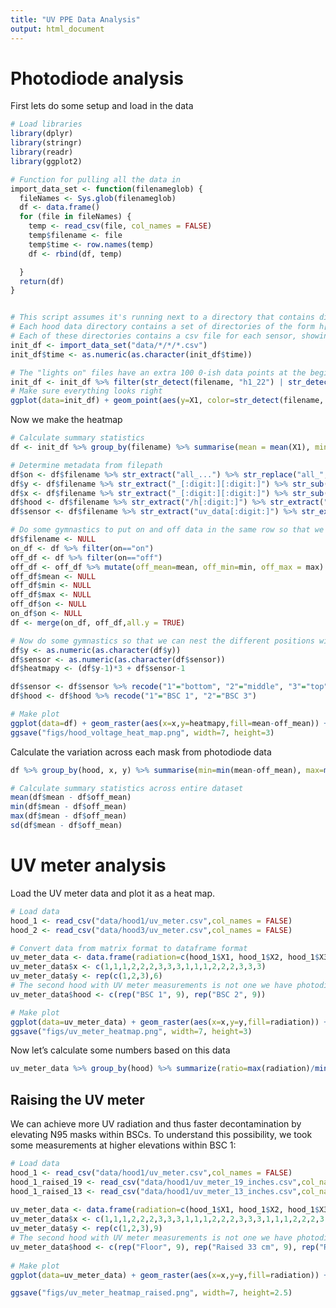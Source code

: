 ```yaml
---
title: "UV PPE Data Analysis"
output: html_document
---
```


# Photodiode analysis

First lets do some setup and load in the data

```r
# Load libraries
library(dplyr)
library(stringr)
library(readr)
library(ggplot2)

# Function for pulling all the data in
import_data_set <- function(filenameglob) {
  fileNames <- Sys.glob(filenameglob)
  df <- data.frame()
  for (file in fileNames) {
    temp <- read_csv(file, col_names = FALSE)
    temp$filename <- file
    temp$time <- row.names(temp)
    df <- rbind(df, temp)  

  }
  return(df)
}


# This script assumes it's running next to a directory that contains directories containing data for each hood
# Each hood data directory contains a set of directories of the form h[hood number]_[x_coordinate][y_coordinate]_all_[on/off, indicating whether UV lights were on or off]
# Each of these directories contains a csv file for each sensor, showing its voltage over a series of time points
init_df <- import_data_set("data/*/*/*.csv") 
init_df$time <- as.numeric(as.character(init_df$time))

# The "lights on" files have an extra 100 0-ish data points at the beginning, except the center position in hood 1
init_df <- init_df %>% filter(str_detect(filename, "h1_22") | str_detect(filename, "all_off") | time > 101)
# Make sure everything looks right
ggplot(data=init_df) + geom_point(aes(y=X1, color=str_detect(filename, "all_off"), x=time)) + theme(legend.position = "none")
```

Now we make the heatmap

```r
# Calculate summary statistics
df <- init_df %>% group_by(filename) %>% summarise(mean = mean(X1), min=min(X1), max=max(X1))

# Determine metadata from filepath
df$on <- df$filename %>% str_extract("all_...") %>% str_replace("all_", "") %>% str_replace("/","")
df$y <- df$filename %>% str_extract("_[:digit:][:digit:]") %>% str_sub(3,3)
df$x <- df$filename %>% str_extract("_[:digit:][:digit:]") %>% str_sub(2,2)
df$hood <- df$filename %>% str_extract("/h[:digit:]") %>% str_extract("[:digit:]")
df$sensor <- df$filename %>% str_extract("uv_data[:digit:]") %>% str_extract("[:digit:]")

# Do some gymnastics to put on and off data in the same row so that we can easily subtract out the off data (since we assume that's the baseline voltage that is not due to the UV lights)
df$filename <- NULL
on_df <- df %>% filter(on=="on")
off_df <- df %>% filter(on=="off")
off_df <- off_df %>% mutate(off_mean=mean, off_min=min, off_max = max)
off_df$mean <- NULL
off_df$min <- NULL
off_df$max <- NULL
off_df$on <- NULL
on_df$on <- NULL
df <- merge(on_df, off_df,all.y = TRUE)

# Now do some gymnastics so that we can nest the different positions within the heatmap
df$y <- as.numeric(as.character(df$y))
df$sensor <- as.numeric(as.character(df$sensor))
df$heatmapy <- (df$y-1)*3 + df$sensor-1

df$sensor <- df$sensor %>% recode("1"="bottom", "2"="middle", "3"="top")
df$hood <- df$hood %>% recode("1"="BSC 1", "2"="BSC 3")

# Make plot
ggplot(data=df) + geom_raster(aes(x=x,y=heatmapy,fill=mean-off_mean)) + theme_classic() + scale_fill_continuous("Mean voltage", type = "viridis")  + geom_vline(xintercept = 1.5) + geom_vline(xintercept = 2.5) + geom_hline(yintercept = 5.48) + geom_hline(yintercept = 2.48)  + facet_wrap(~hood) + theme(axis.title = element_blank(), axis.text = element_blank(), axis.ticks = element_blank(), axis.line = element_blank())
ggsave("figs/hood_voltage_heat_map.png", width=7, height=3)
```

Calculate the variation across each mask from photodiode data


```r

df %>% group_by(hood, x, y) %>% summarise(min=min(mean-off_mean), max=max(mean-off_mean), ratio=max(mean-off_mean)/min(mean-off_mean))

# Calculate summary statistics across entire dataset
mean(df$mean - df$off_mean)
min(df$mean - df$off_mean)
max(df$mean - df$off_mean)
sd(df$mean - df$off_mean)
```

# UV meter analysis

Load the UV meter data and plot it as a heat map.

```r
# Load data
hood_1 <- read_csv("data/hood1/uv_meter.csv",col_names = FALSE)
hood_2 <- read_csv("data/hood3/uv_meter.csv",col_names = FALSE)

# Convert data from matrix format to dataframe format
uv_meter_data <- data.frame(radiation=c(hood_1$X1, hood_1$X2, hood_1$X3, hood_2$X1, hood_2$X2, hood_2$X3))
uv_meter_data$x <- c(1,1,1,2,2,2,3,3,3,1,1,1,2,2,2,3,3,3)
uv_meter_data$y <- rep(c(1,2,3),6)
# The second hood with UV meter measurements is not one we have photodiode measurments for 
uv_meter_data$hood <- c(rep("BSC 1", 9), rep("BSC 2", 9))

# Make plot
ggplot(data=uv_meter_data) + geom_raster(aes(x=x,y=y,fill=radiation)) + theme_classic() + scale_fill_continuous(expression(atop("UV radiation",~(paste(mu,W)/cm^2))), type = "viridis")  + facet_wrap(~hood) + theme(axis.title = element_blank(), axis.text = element_blank(), axis.ticks = element_blank(), axis.line = element_blank()) + geom_text(aes(x=x,y=y,label=radiation), color="black")
ggsave("figs/uv_meter_heatmap.png", width=7, height=3)
```

Now let's calculate some numbers based on this data

```r
uv_meter_data %>% group_by(hood) %>% summarize(ratio=max(radiation)/min(radiation), min=min(radiation))
```

## Raising the UV meter

We can achieve more UV radiation and thus faster decontamination by elevating N95 masks within BSCs. To understand this possibility, we took some measurements at higher elevations within BSC 1:

```r
# Load data
hood_1 <- read_csv("data/hood1/uv_meter.csv",col_names = FALSE)
hood_1_raised_19 <- read_csv("data/hood1/uv_meter_19_inches.csv",col_names = FALSE)
hood_1_raised_13 <- read_csv("data/hood1/uv_meter_13_inches.csv",col_names = FALSE)
  
uv_meter_data <- data.frame(radiation=c(hood_1$X1, hood_1$X2, hood_1$X3, hood_1_raised_13$X1, hood_1_raised_13$X2, hood_1_raised_13$X3, hood_1_raised_19$X1, hood_1_raised_19$X2, hood_1_raised_19$X3))
uv_meter_data$x <- c(1,1,1,2,2,2,3,3,3,1,1,1,2,2,2,3,3,3,1,1,1,2,2,2,3,3,3)
uv_meter_data$y <- rep(c(1,2,3),9)
# The second hood with UV meter measurements is not one we have photodiode measurments for 
uv_meter_data$hood <- c(rep("Floor", 9), rep("Raised 33 cm", 9), rep("Raised 48 cm", 9))
  
# Make plot
ggplot(data=uv_meter_data) + geom_raster(aes(x=x,y=y,fill=radiation)) + theme_classic() + scale_fill_continuous(expression(atop("UV radiation",~(paste(mu,W)/cm^2))), type = "viridis")  + facet_wrap(~hood) + theme(axis.title = element_blank(), axis.text = element_blank(), axis.ticks = element_blank(), axis.line = element_blank()) + geom_text(aes(x=x,y=y,label=radiation), color="black")

ggsave("figs/uv_meter_heatmap_raised.png", width=7, height=2.5)
```